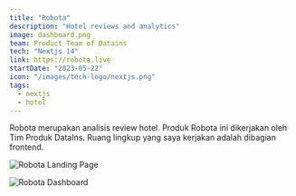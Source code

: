 ```yaml
---
title: "Robota"
description: "Hotel reviews and analytics"
image: dashboard.png
team: Product Team of Datains
tech: "Nextjs 14"
link: https://robota.live
startDate: "2023-05-22"
icon: "/images/tech-logo/nextjs.png"
tags:
  - nextjs
  - hotel
---
```


Robota merupakan analisis review hotel. Produk Robota ini dikerjakan oleh Tim Produk DataIns. Ruang lingkup yang saya kerjakan adalah dibagian frontend.

<Image
  src="landing.png"
  alt="Robota Landing Page"
  full
  caption="Landing page Robota"
/>

<Image
  src="dashboard.png"
  alt="Robota Dashboard"
  full
  caption="Dashboard Robota"
/>
